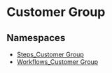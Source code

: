 
# Customer Group

## Namespaces

- [Steps\_Customer Group](../core_flows.Steps_Customer_Group/page.mdx)
- [Workflows\_Customer Group](../core_flows.Workflows_Customer_Group/page.mdx)
